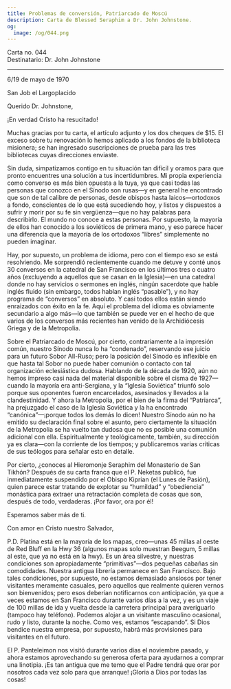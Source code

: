 ```yaml
---
title: Problemas de conversión, Patriarcado de Moscú
description: Carta de Blessed Seraphim a Dr. John Johnstone.
og:
  image: /og/044.png
---
```


<div style={{textAlign:'right', fontFamily:'monospace'}}>Carta no. 044</div>
<div style={{textAlign:'left', fontFamily:'monospace'}}>Destinatario: Dr. John Johnstone</div>

---

6/19 de mayo de 1970

San Job el Largoplacido

Querido Dr. Johnstone,

¡En verdad Cristo ha resucitado!

Muchas gracias por tu carta, el artículo adjunto y los dos cheques de $15. El exceso sobre tu renovación lo hemos aplicado a los fondos de la biblioteca misionera; se han ingresado suscripciones de prueba para las tres bibliotecas cuyas direcciones enviaste.

Sin duda, simpatizamos contigo en tu situación tan difícil y oramos para que pronto encuentres una solución a tus incertidumbres. Mi propia experiencia como converso es más bien opuesta a la tuya, ya que casi todas las personas que conozco en el Sínodo son rusas—y en general he encontrado que son de tal calibre de personas, desde obispos hasta laicos—ortodoxos a fondo, conscientes de lo que está sucediendo hoy, y listos y dispuestos a sufrir y morir por su fe sin vergüenza—que no hay palabras para describirlo. El mundo no conoce a estas personas. Por supuesto, la mayoría de ellos han conocido a los soviéticos de primera mano, y eso parece hacer una diferencia que la mayoría de los ortodoxos “libres” simplemente no pueden imaginar.

Hay, por supuesto, un problema de idioma, pero con el tiempo eso se está resolviendo. Me sorprendió recientemente cuando me detuve y conté unos 30 conversos en la catedral de San Francisco en los últimos tres o cuatro años (excluyendo a aquellos que se casan en la Iglesia)—en una catedral donde no hay servicios o sermones en inglés, ningún sacerdote que hable inglés fluido (sin embargo, todos hablan inglés “pasable”), y no hay programa de “conversos” en absoluto. Y casi todos ellos están siendo enraizados con éxito en la fe. Aquí el problema del idioma es obviamente secundario a algo más—lo que también se puede ver en el hecho de que varios de los conversos más recientes han venido de la Archidiócesis Griega y de la Metropolia.

Sobre el Patriarcado de Moscú, por cierto, contrariamente a la impresión común, nuestro Sínodo nunca lo ha “condenado”, reservando ese juicio para un futuro Sobor All-Ruso; pero la posición del Sínodo es inflexible en que hasta tal Sobor no puede haber comunión o contacto con tal organización eclesiástica dudosa. Hablando de la década de 1920, aún no hemos impreso casi nada del material disponible sobre el cisma de 1927—cuando la mayoría era anti-Sergiana, y la “Iglesia Soviética” triunfó solo porque sus oponentes fueron encarcelados, asesinados y llevados a la clandestinidad. Y ahora la Metropolia, por el bien de la firma del “Patriarca”, ha prejuzgado el caso de la Iglesia Soviética y la ha encontrado “canónica”—¡porque todos los demás lo dicen! Nuestro Sínodo aún no ha emitido su declaración final sobre el asunto, pero ciertamente la situación de la Metropolia se ha vuelto tan dudosa que no es posible una comunión adicional con ella. Espiritualmente y teológicamente, también, su dirección ya es clara—con la corriente de los tiempos; y publicaremos varias críticas de sus teólogos para señalar esto en detalle.

Por cierto, ¿conoces al Hieromonje Seraphim del Monasterio de San Tikhón? Después de su carta franca que el P. Neketas publicó, fue inmediatamente suspendido por el Obispo Kiprian (el Lunes de Pasión), quien parece estar tratando de explotar su “humildad” y “obediencia” monástica para extraer una retractación completa de cosas que son, después de todo, verdaderas. ¡Por favor, ora por él!

Esperamos saber más de ti.

Con amor en Cristo nuestro Salvador,

P.D. Platina está en la mayoría de los mapas, creo—unas 45 millas al oeste de Red Bluff en la Hwy 36 (algunos mapas solo muestran Beegum, 5 millas al este, que ya no está en la hwy). Es un área silvestre, y nuestras condiciones son apropiadamente “primitivas”—dos pequeñas cabañas sin comodidades. Nuestra antigua librería permanece en San Francisco. Bajo tales condiciones, por supuesto, no estamos demasiado ansiosos por tener visitantes meramente casuales, pero aquellos que realmente quieren vernos son bienvenidos; pero esos deberían notificarnos con anticipación, ya que a veces estamos en San Francisco durante varios días a la vez, y es un viaje de 100 millas de ida y vuelta desde la carretera principal para averiguarlo (tampoco hay teléfono). Podemos alojar a un visitante masculino ocasional, rudo y listo, durante la noche. Como ves, estamos “escapando”. Si Dios bendice nuestra empresa, por supuesto, habrá más provisiones para visitantes en el futuro.

El P. Panteleimon nos visitó durante varios días el noviembre pasado, y ahora estamos aprovechando su generosa oferta para ayudarnos a comprar una linotipia. ¡Es tan antigua que me temo que el Padre tendrá que orar por nosotros cada vez solo para que arranque! ¡Gloria a Dios por todas las cosas!

